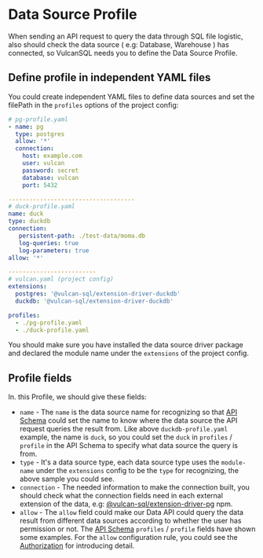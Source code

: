 # Data Source Profile

When sending an API request to query the data through SQL file logistic, also should check the data source ( e.g: Database, Warehouse ) has connected, so VulcanSQL needs you to define the Data Source Profile.

## Define profile in independent YAML files

You could create independent YAML files to define data sources and set the filePath in the `profiles` options of the project config:

```yaml
# pg-profile.yaml
- name: pg
  type: postgres
  allow: '*'
  connection:
    host: example.com
    user: vulcan
    password: secret
    database: vulcan
    port: 5432

------------------------------------
# duck-profile.yaml
name: duck
type: duckdb
connection:
   persistent-path: ./test-data/moma.db
   log-queries: true
   log-parameters: true
allow: '*'

-------------------------
# vulcan.yaml (project config)
extensions:
  postgres: '@vulcan-sql/extension-driver-duckdb'
  duckdb: '@vulcan-sql/extension-driver-duckdb'

profiles:
  - ./pg-profile.yaml
  - ./duck-profile.yaml
```

You should make sure you have installed the data source driver package and declared the module name under the `extensions` of the project config.

## Profile fields

In. this Profile, we should give these fields:

- `name` - The `name` is the data source name for recognizing so that [API Schema](./api-schema) could set the name to know where the data source the API request queries the result from. Like above `duckdb-profile.yaml` example, the name is `duck`, so you could set the `duck` in `profiles` / `profile` in the API Schema to specify what data source the query is from.
- `type` - It's a data source type, each data source type uses the `module-name` under the `extensions` config to be the `type` for recognizing, the above sample you could see.
- `connection` - The needed information to make the connection built, you should check what the connection fields need in each external extension of the data, e.g: [@vulcan-sql/extension-driver-pg](https://www.npmjs.com/package/@vulcan-sql/extension-driver-pg) npm.
- `allow` - The `allow` field could make our Data API could query the data result from different data sources according to whether the user has permission or not. The [API Schema](./api-schema) `profiles` / `profile` fields have shown some examples. For the `allow` configuration rule, you could see the [Authorization](../data-privacy/authz) for introducing detail.
